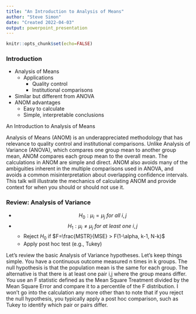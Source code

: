 ```yaml
---
title: "An Introduction to Analysis of Means"
author: "Steve Simon"
date: "Created 2022-04-03"
output: powerpoint_presentation
---
```


```r
knitr::opts_chunk$set(echo=FALSE)
```

### Introduction

+ Analysis of Means
  + Applications
    + Quality control
    + Institutional comparisons
+ Similar but different from ANOVA
+ ANOM advantages
  + Easy to calculate
  + Simple, interpretable conclusions

<div class="notes">

An Introduction to Analysis of Means

Analysis of Means (ANOM) is an underappreciated methodology that has relevance to quality control and institutional comparisons. Unlike Analysis of Variance (ANOVA), which compares one group mean to another group mean, ANOM compares each group mean to the overall mean. The calculations in ANOM are simple and direct. ANOM also avoids many of the ambiguities inherent in the multiple comparisons used in ANOVA, and avoids a common misinterpretation about overlapping confidence intervals. This talk will illustrate the mechanics of calculating ANOM and provide context for when you should or should not use it.

</div>

### Review: Analysis of Variance

+ $$H_0: \mu_i=\mu_j \ for \ all \ i, j$$
+ $$H_1: \mu_i \ne \mu_j \ for \ at  \ least \ one \ i, j$$
  + Reject $H_0$ if $F=\frac{MSTR}{MSE} > F(1-\alpha, k-1, N-k)$
  + Apply post hoc test (e.g., Tukey)
  
<div class="notes">

Let's review the basic Analysis of Variance hypotheses. Let's keep things simple. You have a continuous outcome measured n times in k groups. The null hypothesis is that the population mean is the same for each group. The alternative is that there is at least one pair i,j where the group means differ. You use an F statistic defined as the Mean Square Treatment divided by the Mean Square Error and compare it to a percentile of the F distribution. I won't go into the calculation any more other than to note that if you reject the null hypothesis, you typically apply a post hoc comparison, such as Tukey to identify which pair or pairs differ.